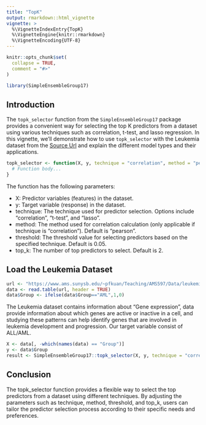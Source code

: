 ```yaml
---
title: "TopK"
output: rmarkdown::html_vignette
vignette: >
  %\VignetteIndexEntry{TopK}
  %\VignetteEngine{knitr::rmarkdown}
  %\VignetteEncoding{UTF-8}
---
```


```r
knitr::opts_chunk$set(
  collapse = TRUE,
  comment = "#>"
)
```

```r
library(SimpleEnsembleGroup17)
```
## Introduction
The `topk_selector` function from the `SimpleEnsembleGroup17` package provides a convenient way for selecting the top K predictors from a dataset using various techniques such as correlation, t-test, and lasso regression. In this vignette, we'll demonstrate how to use `topk_selector` with the Leukemia dataset from the [Source Url](https://www.ams.sunysb.edu/~pfkuan/Teaching/AMS597/Data/leukemiaDataSet.txt) and explain the different model types and their applications.
```r
topk_selector <- function(X, y, technique = "correlation", method = "pearson", threshold = 0.05, top_k = 2) {
  # Function body...
}
```
The function has the following parameters:

- X: Predictor variables (features) in the dataset.
- y: Target variable (response) in the dataset.
- technique: The technique used for predictor selection. Options include "correlation", "t-test", and "lasso".
- method: The method used for correlation calculation (only applicable if technique is "correlation"). Default is "pearson".
- threshold: The threshold value for selecting predictors based on the specified technique. Default is 0.05.
- top_k: The number of top predictors to select. Default is 2.

## Load the Leukemia Dataset
```r
url <- "https://www.ams.sunysb.edu/~pfkuan/Teaching/AMS597/Data/leukemiaDataSet.txt"
data <- read.table(url, header = TRUE)
data$Group <- ifelse(data$Group=="AML",1,0)
```
The Leukemia dataset contains information about "Gene expression", data provide information about which genes are active or inactive in a cell, and studying these patterns can help identify genes that are involved in leukemia development and progression. Our target variable consist of ALL/AML.


```r
X <- data[, -which(names(data) == "Group")]
y <- data$Group
result <- SimpleEnsembleGroup17::topk_selector(X, y, technique = "correlation", method = "pearson", threshold = 0.05, top_k = 5)
```

## Conclusion
The topk_selector function provides a flexible way to select the top predictors from a dataset using different techniques. By adjusting the parameters such as technique, method, threshold, and top_k, users can tailor the predictor selection process according to their specific needs and preferences.
